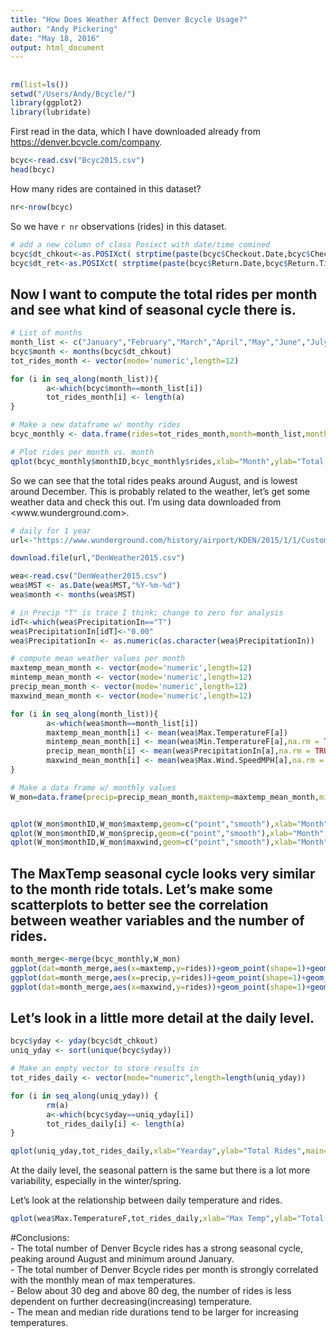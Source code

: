 ```yaml
---
title: "How Does Weather Affect Denver Bcycle Usage?"
author: "Andy Pickering"
date: "May 18, 2016"
output: html_document
---
```


## 

```r
rm(list=ls())
setwd("/Users/Andy/Bcycle/")
library(ggplot2)
library(lubridate)
```

First read in the data, which I have downloaded already from <https://denver.bcycle.com/company>.
```r
bcyc<-read.csv("Bcyc2015.csv")
head(bcyc)
```

How many rides are contained in this dataset?
```r
nr<-nrow(bcyc)
```

So we have `r nr` observations (rides) in this dataset.


```r
# add a new column of class Posixct with date/time comined
bcyc$dt_chkout<-as.POSIXct( strptime(paste(bcyc$Checkout.Date,bcyc$Checkout.Time),"%m/%d/%y %H:%M:%S"))
bcyc$dt_ret<-as.POSIXct( strptime(paste(bcyc$Return.Date,bcyc$Return.Time),"%m/%d/%y %H:%M:%S"))
```


## Now I want to compute the total rides per month and see what kind of seasonal cycle there is.
```r
# List of months
month_list <- c("January","February","March","April","May","June","July","August","September","October","November","December")
bcyc$month <- months(bcyc$dt_chkout)
tot_rides_month <- vector(mode='numeric',length=12)

for (i in seq_along(month_list)){
        a<-which(bcyc$month==month_list[i])
        tot_rides_month[i] <- length(a)
}

# Make a new dataframe w/ monthy rides
bcyc_monthly <- data.frame(rides=tot_rides_month,month=month_list,monthID=1:12)

# Plot rides per month vs. month
qplot(bcyc_monthly$monthID,bcyc_monthly$rides,xlab="Month",ylab="Total Rides",main="Total Rides by Month: 2015",geom=c("point","smooth"))
```  
  
So we can see that the total rides peaks around August, and is lowest around December. This is probably related to the weather, let's get some weather data and check this out. I'm using data downloaded from <www.wunderground.com>.

```r
# daily for 1 year
url<-"https://www.wunderground.com/history/airport/KDEN/2015/1/1/CustomHistory.html?dayend=31&monthend=12&yearend=2015&req_city=&req_state=&req_statename=&reqdb.zip=&reqdb.magic=&reqdb.wmo=&format=1"

download.file(url,"DenWeather2015.csv")

wea<-read.csv("DenWeather2015.csv")
wea$MST <- as.Date(wea$MST,"%Y-%m-%d")
wea$month <- months(wea$MST)

# in Precip "T" is trace I think; change to zero for analysis
idT<-which(wea$PrecipitationIn=="T")
wea$PrecipitationIn[idT]<-"0.00"
wea$PrecipitationIn <- as.numeric(as.character(wea$PrecipitationIn))

# compute mean weather values per month
maxtemp_mean_month <- vector(mode='numeric',length=12)
mintemp_mean_month <- vector(mode='numeric',length=12)
precip_mean_month <- vector(mode='numeric',length=12)
maxwind_mean_month <- vector(mode='numeric',length=12)

for (i in seq_along(month_list)){
        a<-which(wea$month==month_list[i])
        maxtemp_mean_month[i] <- mean(wea$Max.TemperatureF[a])
        mintemp_mean_month[i] <- mean(wea$Min.TemperatureF[a],na.rm = TRUE)
        precip_mean_month[i] <- mean(wea$PrecipitationIn[a],na.rm = TRUE)
        maxwind_mean_month[i] <- mean(wea$Max.Wind.SpeedMPH[a],na.rm = TRUE)
}

# Make a data frame w/ monthly values
W_mon=data.frame(precip=precip_mean_month,maxtemp=maxtemp_mean_month,mintemp=mintemp_mean_month,maxwind=maxwind_mean_month,monthID=1:12,month=month_list)


qplot(W_mon$monthID,W_mon$maxtemp,geom=c("point","smooth"),xlab="Month",ylab="Max Temp",main="Maximum Temps 2015")
qplot(W_mon$monthID,W_mon$precip,geom=c("point","smooth"),xlab="Month",ylab="Precip",main="Precip 2015")
qplot(W_mon$monthID,W_mon$maxwind,geom=c("point","smooth"),xlab="Month",ylab="Max Wind",main="Maximum Wind 2015")

```

## The MaxTemp seasonal cycle looks very similar to the month ride totals. Let's make some scatterplots to better see the correlation between weather variables and the number of rides.

```r
month_merge<-merge(bcyc_monthly,W_mon)
ggplot(dat=month_merge,aes(x=maxtemp,y=rides))+geom_point(shape=1)+geom_smooth(method=lm)
ggplot(dat=month_merge,aes(x=precip,y=rides))+geom_point(shape=1)+geom_smooth(method=lm)
ggplot(dat=month_merge,aes(x=maxwind,y=rides))+geom_point(shape=1)+geom_smooth(method=lm)
```


## Let's look in a little more detail at the daily level.


```r

bcyc$yday <- yday(bcyc$dt_chkout)
uniq_yday <- sort(unique(bcyc$yday))

# Make an empty vector to store results in
tot_rides_daily <- vector(mode="numeric",length=length(uniq_yday))

for (i in seq_along(uniq_yday)) {
        rm(a)
        a<-which(bcyc$yday==uniq_yday[i])
        tot_rides_daily[i] <- length(a)
}

qplot(uniq_yday,tot_rides_daily,xlab="Yearday",ylab="Total Rides",main="Daily total rides",geom=c("point","smooth"))

```

At the daily level, the seasonal pattern is the same but there is a lot more variability, especially in the winter/spring.  
  
  Let's look at the relationship between daily temperature and rides.

```r
qplot(wea$Max.TemperatureF,tot_rides_daily,xlab="Max Temp",ylab="Total Rides",main="Daily total rides vs Temp",geom=c("point","smooth"))

```

#Conclusions:  
- The total number of Denver Bcycle rides has a strong seasonal cycle, peaking around August and minimum around January.  
- The total number of Denver Bcycle rides per month is strongly correlated with the monthly mean of max temperatures.  
- Below about 30 deg and above 80 deg, the number of rides is less dependent on further decreasing(increasing) temperature.  
- The mean and median ride durations tend to be larger for increasing temperatures.  

